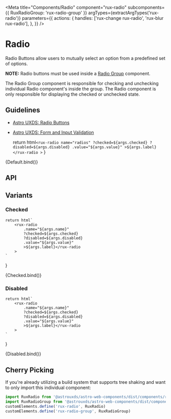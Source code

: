 
<Meta
    title="Components/Radio"
    component="rux-radio"
    subcomponents={{ RuxRadioGroup: 'rux-radio-group' }}
    argTypes={extractArgTypes('rux-radio')}
    parameters={{
        actions: {
            handles: ['rux-change rux-radio', 'rux-blur rux-radio'],
        },
    }}
/>

# Radio

Radio Buttons allow users to mutually select an option from a predefined set of options.

**NOTE:** Radio buttons must be used inside a [Radio Group](/?path=/docs/components-radio-group--default-story) component.

The Radio Group component is responsible for checking and unchecking individual Radio component's inside the group. The Radio component is only responsible for displaying the checked or unchecked state.

## Guidelines

-   [Astro UXDS: Radio Buttons](https://www.astrouxds.com/ui-components/radio-button)
-   [Astro UXDS: Form and Input Validation](https://www.astrouxds.com/ui-components/validation)

    return html`
        <rux-radio
            name="radios"
            ?checked=${args.checked}
            ?disabled=${args.disabled}
            .value="${args.value}"
            >${args.label}</rux-radio
        >
    `
}

<Canvas>
    <Story
        args={{
            name: 'radios',
            label: 'Radio Label',
        }}
        name="Default"
    >
        {Default.bind()}
    </Story>
</Canvas>

## API

<ArgsTable of="rux-radio" />

## Variants

### Checked

    return html`
        <rux-radio
            .name="${args.name}"
            ?checked=${args.checked}
            ?disabled=${args.disabled}
            .value="${args.value}"
            >${args.label}</rux-radio
        >
    `
}

<Canvas>
    <Story
        args={{
            name: 'radios',
            label: 'Radio Label',
            checked: true,
        }}
        name="Checked"
    >
        {Checked.bind()}
    </Story>
</Canvas>

### Disabled

    return html`
        <rux-radio
            .name="${args.name}"
            ?checked=${args.checked}
            ?disabled=${args.disabled}
            .value="${args.value}"
            >${args.label}</rux-radio
        >
    `
}

<Canvas>
    <Story
        args={{
            name: 'radios',
            label: 'Radio Label',
            disabled: true,
        }}
        name="Disabled"
    >
        {Disabled.bind()}
    </Story>
</Canvas>

## Cherry Picking

If you're already utilizing a build system that supports tree shaking and want to only import this individual component:

```js
import RuxRadio from '@astrouxds/astro-web-components/dist/components/rux-radio.js'
import RuxRadioGroup from '@astrouxds/astro-web-components/dist/components/rux-radio-group.js'
customElements.define('rux-radio', RuxRadio)
customElements.define('rux-radio-group', RuxRadioGroup)
```
